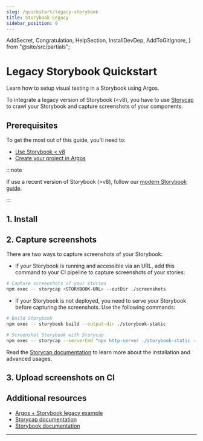 ```yaml
---
slug: /quickstart/legacy-storybook
title: Storybook Legacy
sidebar_position: 9
---
```


  AddSecret,
  Congratulation,
  HelpSection,
  InstallDevDep,
  AddToGitIgnore,
} from "@site/src/partials";

# Legacy Storybook Quickstart

Learn how to setup visual testing in a Storybook using Argos.

To integrate a legacy version of Storybook (\<v8), you have to use [Storycap](https://github.com/reg-viz/storycap) to crawl your Storybook and capture screenshots of your components.

## Prerequisites

To get the most out of this guide, you'll need to:

- [Use Storybook < v8](https://storybook.js.org/docs/get-started/install)
- [Create your project in Argos](https://app.argos-ci.com/new)

:::note

If use a recent version of Storybook (>v8), follow our [modern Storybook guide](/quickstart/storybook).

:::

## 1. Install

<InstallDevDep dependency="@argos-ci/cli storycap" showCliLink />

## 2. Capture screenshots

There are two ways to capture screenshots of your Storybook:

- If your Storybook is running and accessible via an URL, add this command to your CI pipeline to capture screenshots of your stories:

```sh
# Capture screenshots of your stories
npm exec -- storycap <STORYBOOK-URL> --outDir ./screenshots
```

- If your Storybook is not deployed, you need to serve your Storybook before capturing the screenshots. Use the following commands:

```sh
# Build Storybook
npm exec -- storybook build --output-dir ./storybook-static

# Screenshot Storybook with Storycap
npm exec -- storycap --serverCmd "npx http-server ./storybook-static --port 6006" http://127.0.0.1:6006/ --outDir ./screenshots
```

Read the [Storycap documentation](https://github.com/reg-viz/storycap) to learn more about the installation and advanced usages.

<AddToGitIgnore path="./screenshots" />

## 3. Upload screenshots on CI

<AddSecret folder="./screenshots" />

<Congratulation />

## Additional resources

- [Argos + Storybook legacy example](https://github.com/argos-ci/argos/tree/main/examples/storybook-legacy)
- [Storycap documentation](https://github.com/reg-viz/storycap)
- [Storybook documentation](https://storybook.js.org/docs)

---

<HelpSection />
